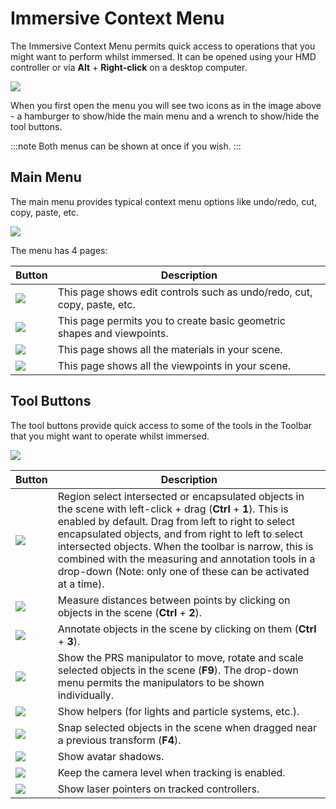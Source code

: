 # Immersive Context Menu

The Immersive Context Menu permits quick access to operations that you might want to perform whilst immersed. It can be opened using your HMD controller or via **Alt** + **Right-click** on a desktop computer.

![](/img/visren/user-manual/immersion/context-menu/icons.png)

When you first open the menu you will see two icons as in the image above - a hamburger to show/hide the main menu and a wrench to show/hide the tool buttons.

:::note
Both menus can be shown at once if you wish.
:::

## Main Menu

The main menu provides typical context menu options like undo/redo, cut, copy, paste, etc.

![](/img/visren/user-manual/immersion/context-menu/main-menu.png)

The menu has 4 pages:

| Button | Description |
|--------|-------------|
| ![](/img/visren/user-manual/immersion/context-menu/edit.png) | This page shows edit controls such as undo/redo, cut, copy, paste, etc. |
| ![](/img/visren/user-manual/immersion/context-menu/create.png) | This page permits you to create basic geometric shapes and viewpoints. |
| ![](/img/visren/user-manual/immersion/context-menu/materials.png) | This page shows all the materials in your scene. |
| ![](/img/visren/user-manual/immersion/context-menu/viewpoints.png) | This page shows all the viewpoints in your scene. |

## Tool Buttons

The tool buttons provide quick access to some of the tools in the Toolbar that you might want to operate whilst immersed.

![](/img/visren/user-manual/immersion/context-menu/tools.png)

| Button | Description |
|--------|-------------|
| ![](/img/visren/user-manual/immersion/context-menu/select.png) | Region select intersected or encapsulated objects in the scene with left-click + drag (**Ctrl** + **1**). This is enabled by default. Drag from left to right to select encapsulated objects, and from right to left to select intersected objects. When the toolbar is narrow, this is combined with the measuring and annotation tools in a drop-down (Note: only one of these can be activated at a time). |
| ![](/img/visren/user-manual/immersion/context-menu/measure.png) | Measure distances between points by clicking on objects in the scene (**Ctrl** + **2**). |
| ![](/img/visren/user-manual/immersion/context-menu/annotate.png) | Annotate objects in the scene by clicking on them (**Ctrl** + **3**). |
| ![](/img/visren/user-manual/immersion/context-menu/prs.png) | Show the PRS manipulator to move, rotate and scale selected objects in the scene (**F9**). The drop-down menu permits the manipulators to be shown individually. |
| ![](/img/visren/user-manual/immersion/context-menu/helpers.png) | Show helpers (for lights and particle systems, etc.). |
| ![](/img/visren/user-manual/immersion/context-menu/snap-home.png)  | Snap selected objects in the scene when dragged near a previous transform (**F4**). |
| ![](/img/visren/user-manual/immersion/context-menu/avatar-shadows.png) | Show avatar shadows. |
| ![](/img/visren/user-manual/immersion/context-menu/level-camera.png) | Keep the camera level when tracking is enabled. |
| ![](/img/visren/user-manual/immersion/context-menu/laser.png) | Show laser pointers on tracked controllers. |
